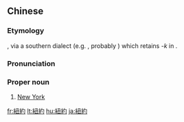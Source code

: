 {{also|纽约}}
==Chinese==
{{zh-forms|s=纽约|gloss=-}}

===Etymology===
{{bor|zh|en|New York}}, via a southern dialect (e.g. {{cog|yue|-}}, probably {{cog|yue-tai|-}}) which retains ''-k'' in {{zh-l|約|tr=-}}.

===Pronunciation===
{{zh-pron
|m=Niǔyuē
|c=nau2 joek3
|h=pfs=Niú-yok
|mn=Niú-iok
|cat=pn
}}

===Proper noun===
{{zh-proper noun}}

# [[New York]]
#: {{zh-x|^紐約 市|New York City}}
#: {{zh-x|^紐約 州|New York State}}

{{zh-cat|Cities|New York}}

[[fr:紐約]]
[[lt:紐約]]
[[hu:紐約]]
[[ja:紐約]]